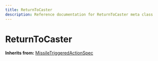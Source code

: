 ```yaml
---
title: ReturnToCaster
description: Reference documentation for ReturnToCaster meta class
---
```



# ReturnToCaster

**Inherits from:** [MissileTriggeredActionSpec](/classes/missiletriggeredactionspec)

<ClassDetails file="/db/classes/ReturnToCaster.79bcb95205e1.json" />

